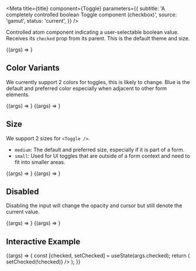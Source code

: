 
<Meta
  title={title}
  component={Toggle}
  parameters={{
    subtitle: 'A completely controlled boolean Toggle component (checkbox)',
    source: 'gamut',
    status: 'current',
  }}
/>

Controlled atom component indicating a user-selectable boolean value.
Receives its `checked` prop from its parent. This is the default theme and size.

<Canvas>
  <Story name="Toggle">{(args) => <Toggle {...args} />}</Story>
</Canvas>

<Props story="Toggle" />

## Color Variants

We currently support 2 colors for toggles, this is likely to change. Blue is the default and preferred color especially when adjacent to other form elements.

<Canvas>
  <Story name="blue" args={{ checked: true, variant: 'blue' }}>
    {(args) => <Toggle {...args} />}
  </Story>
  <Story name="hyper" args={{ checked: true, variant: 'hyper' }}>
    {(args) => <Toggle {...args} />}
  </Story>
</Canvas>

## Size

We support 2 sizes for `<Toggle />`.

- `medium`: The default and preferred size, especially if it is part of a form.
- `small`: Used for UI toggles that are outside of a form context and need to fit into smaller areas.

<Canvas>
  <Story name="medium" args={{ size: 'medium' }}>
    {(args) => <Toggle {...args} />}
  </Story>
  <Story name="small" args={{ size: 'small' }}>
    {(args) => <Toggle {...args} />}
  </Story>
</Canvas>

## Disabled

Disabling the input will change the opacity and cursor but still denote the current value.

<Canvas>
  <Story name="disabled" args={{ checked: false, disabled: true }}>
    {(args) => <Toggle {...args} />}
  </Story>
  <Story name="disabled-checked" args={{ checked: true, disabled: true }}>
    {(args) => <Toggle {...args} />}
  </Story>
</Canvas>

## Interactive Example

<Canvas>
  <Story name="interactive" args={{ label: 'interactive' }}>
    {(args) => {
      const [checked, setChecked] = useState(args.checked);
      return (
        <Toggle
          {...args}
          checked={checked}
          onChange={() => setChecked(!checked)}
        />
      );
    }}
  </Story>
</Canvas>
